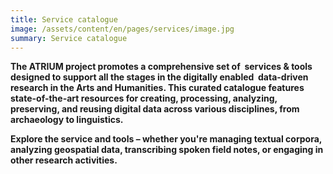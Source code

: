 ```yaml
---
title: Service catalogue
image: /assets/content/en/pages/services/image.jpg
summary: Service catalogue
---
```

**The ATRIUM project promotes a comprehensive set of  services & tools designed to support all the stages in the digitally enabled  data-driven research in the Arts and Humanities. This curated catalogue features state-of-the-art resources for creating, processing, analyzing, preserving, and reusing digital data across various disciplines, from archaeology to linguistics.**

**Explore the service and tools – whether you're managing textual corpora, analyzing geospatial data, transcribing spoken field notes, or engaging in other research activities.**&#x20;
